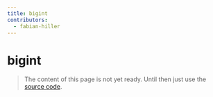 ```yaml
---
title: bigint
contributors:
  - fabian-hiller
---
```


# bigint

> The content of this page is not yet ready. Until then just use the [source code](https://github.com/fabian-hiller/valibot/blob/main/library/src/schemas/bigint/bigint.ts).
